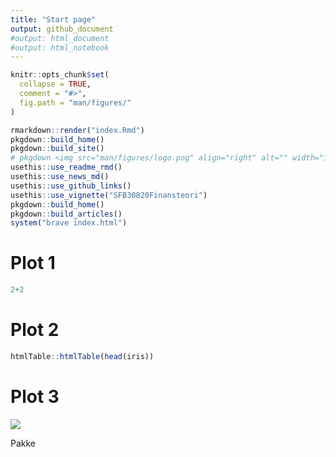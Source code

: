 ```yaml
---
title: "Start page"
output: github_document
#output: html_document
#output: html_notebook
---
```


<!-- README.md is generated from README.Rmd. Please edit that file -->

```r
knitr::opts_chunk$set(
  collapse = TRUE,
  comment = "#>",
  fig.path = "man/figures/"
)
```



```r
rmarkdown::render("index.Rmd")
pkgdown::build_home()
pkgdown::build_site()
# pkgdown <img src="man/figures/logo.png" align="right" alt="" width="120" />
usethis::use_readme_rmd()
usethis::use_news_md()
usethis::use_github_links()
usethis::use_vignette("SFB30820Finansteori")
pkgdown::build_home()
pkgdown::build_articles()
system("brave index.html")
```

# Plot 1
```r
2+2
```

# Plot 2
```r
htmlTable::htmlTable(head(iris))
```

# Plot 3

![](man/figures/logo.png)

Pakke
